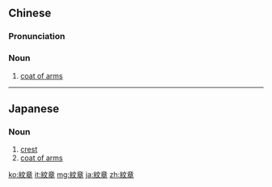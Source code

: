 ==Chinese==
{{zh-hanzi-box|[[纹章]]|[[紋]][[章]]}}

===Pronunciation===
{{zh-pron
|m=wénzhāng
|cat=noun
}}

===Noun===
{{zh-noun}}

# [[coat of arms]]

----

==Japanese==
{{ja-kanjitab|もん|しょう|yomi=on}}
===Noun===
{{ja-noun|もんしょう}}

# [[crest]]
# [[coat of arms]]

[[ko:紋章]]
[[it:紋章]]
[[mg:紋章]]
[[ja:紋章]]
[[zh:紋章]]